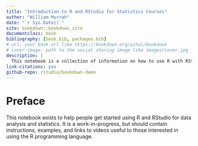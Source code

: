 ```yaml
--- 
title: "Introduction to R and RStudio for Statistics Courses"
author: "William Murrah"
date: "`r Sys.Date()`"
site: bookdown::bookdown_site
documentclass: book
bibliography: [book.bib, packages.bib]
# url: your book url like https://bookdown.org/yihui/bookdown
# cover-image: path to the social sharing image like images/cover.jpg
description: |
  This notebook is a collection of information on how to use R with RStudio. It describes how to install both programs, and how to use them for introductory statistics courses.
link-citations: yes
github-repo: rstudio/bookdown-demo
---
```


# Preface{-}

This notebook exists to help people get started using R and RStudio for data analysis and statistics.
It is a work-in-progress, but should contain instructions, examples, and links to videos useful to those interested in using the R programming language.